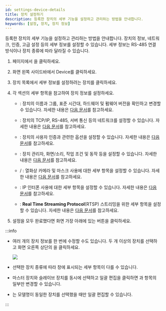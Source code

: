 ```yaml
---
id: settings-device-details
title: 장치 설정하기
description: 등록한 장치의 세부 기능을 설정하고 관리하는 방법을 안내합니다.
keywords: [설정, 장치, 장치 정보]
---
```


등록한 장치의 세부 기능을 설정하고 관리하는 방법을 안내합니다. 장치의 정보, 네트워크, 인증, 고급 설정 등의 세부 정보를 설정할 수 있습니다. 세부 정보는 RS-485 연결 방식이나 장치 종류에 따라 달라질 수 있습니다.

1. <Cmd sid='shell.header.launcher' /> 페이지에서 <Cmd sid='shell.header.setting' />을 클릭하세요.

1. 화면 왼쪽 사이드바에서 <Cmd>Device</Cmd>를 클릭하세요.

1. 장치 목록에서 세부 정보를 설정하려는 장치를 클릭하세요.

1. 각 섹션의 세부 항목을 참고하여 장치 정보를 설정하세요.

    * <Cmd sid='device.info.information' product='2' />: 장치의 이름과 그룹, 표준 시간대, 하드웨어 및 펌웨어 버전을 확인하고 변경할 수 있습니다. 자세한 내용은 [다음 문서](settings-device-details-info)를 참고하세요.

    * <Cmd sid='device.info.network' product='2' />: 장치의 TCP/IP, RS-485, 서버 통신 등의 네트워크를 설정할 수 있습니다. 자세한 내용은 [다음 문서](settings-device-details-network)를 참고하세요.

    * <Cmd sid='device.info.authentication' product='2' />: 장치의 사용자 인증과 관련한 옵션을 설정할 수 있습니다. 자세한 내용은 [다음 문서](settings-device-details-auth)를 참고하세요.

    * <Cmd sid='device.info.advanced' product='2' />: 장치 관리자, 화면/소리, 작업 조건 및 동작 등을 설정할 수 있습니다. 자세한 내용은 [다음 문서](settings-device-details-advanced)를 참고하세요.

    * <Cmd sid='device.info.temperMask' product='2' /> / <Cmd sid='device.info.mask' product='2' />: 열화상 카메라 및 마스크 사용에 대한 세부 항목을 설정할 수 있습니다. 자세한 내용은 [다음 문서](settings-device-details-thermal-mask)를 참고하세요.

    * <Cmd sid='device.info.interphone' product='2' />: IP 인터폰 사용에 대한 세부 항목을 설정할 수 있습니다. 자세한 내용은 [다음 문서](settings-device-details-interphone)를 참고하세요.

    * <Cmd sid='device.info.rtsp' product='2' />: **Real Time Streaming Protocol**(RTSP) 스트리밍을 위한 세부 항목을 설정할 수 있습니다. 자세한 내용은 [다음 문서](settings-device-details-rtsp)를 참고하세요.

1. 설정을 모두 완료했다면 화면 가장 아래에 있는 <Cmd sid='button.apply' product='2' /> 버튼을 클릭하세요.

:::info

* 여러 개의 장치 정보를 한 번에 수정할 수도 있습니다. 두 개 이상의 장치를 선택하고 화면 오른쪽 상단의 <Cmd sid='button.batchEdit' product='2' />을 클릭하세요.

    <Image src='/img/biostarx-setting-device-batch-edit.png' />

* 선택한 장치 종류에 따라 <Cmd sid='device.batchEdit' product='2' /> 창에 표시되는 세부 항목이 다를 수 있습니다.

* 마스터 장치와 슬레이브 장치를 동시에 선택하고 일괄 편집을 클릭하면 <Cmd sid='device.info.authentication' product='2' />과 <Cmd sid='device.info.displaySound' product='2' /> 항목의 일부만 변경할 수 있습니다.

* <Cmd sid='device.info.authenticationMode' product='2' />는 모델명이 동일한 장치를 선택했을 때만 일괄 편집할 수 있습니다.

:::